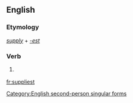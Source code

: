 ==English==

===Etymology===
''[[supply]]'' + ''[[-est]]''

===Verb===
{{en-verb form}}

# {{context|archaic|lang=en}} {{form of|Second-person singular simple present form|supply}}

[[Category:English second-person singular forms]]

[[fr:suppliest]]